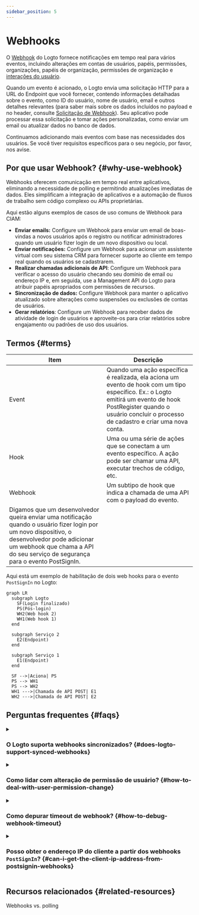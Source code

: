 ```yaml
---
sidebar_position: 5
---
```


# Webhooks

O [Webhook](https://auth.wiki/webhook) do Logto fornece notificações em tempo real para vários eventos, incluindo alterações em contas de usuários, papéis, permissões, organizações, papéis de organização, permissões de organização e [interações do usuário](/end-user-flows).

Quando um evento é acionado, o Logto envia uma solicitação HTTP para a URL do Endpoint que você fornecer, contendo informações detalhadas sobre o evento, como ID do usuário, nome de usuário, email e outros detalhes relevantes (para saber mais sobre os dados incluídos no payload e no header, consulte [Solicitação de Webhook](/developers/webhooks/webhooks-request)). Seu aplicativo pode processar essa solicitação e tomar ações personalizadas, como enviar um email ou atualizar dados no banco de dados.

Continuamos adicionando mais eventos com base nas necessidades dos usuários. Se você tiver requisitos específicos para o seu negócio, por favor, nos avise.

## Por que usar Webhook? \{#why-use-webhook}

Webhooks oferecem comunicação em tempo real entre aplicativos, eliminando a necessidade de polling e permitindo atualizações imediatas de dados. Eles simplificam a integração de aplicativos e a automação de fluxos de trabalho sem código complexo ou APIs proprietárias.

Aqui estão alguns exemplos de casos de uso comuns de Webhook para CIAM:

- **Enviar emails:** Configure um Webhook para enviar um email de boas-vindas a novos usuários após o registro ou notificar administradores quando um usuário fizer login de um novo dispositivo ou local.
- **Enviar notificações:** Configure um Webhook para acionar um assistente virtual com seu sistema CRM para fornecer suporte ao cliente em tempo real quando os usuários se cadastrarem.
- **Realizar chamadas adicionais de API**: Configure um Webhook para verificar o acesso do usuário checando seu domínio de email ou endereço IP e, em seguida, use a Management API do Logto para atribuir papéis apropriados com permissões de recursos.
- **Sincronização de dados:** Configure Webhook para manter o aplicativo atualizado sobre alterações como suspensões ou exclusões de contas de usuários.
- **Gerar relatórios**: Configure um Webhook para receber dados de atividade de login de usuários e aproveite-os para criar relatórios sobre engajamento ou padrões de uso dos usuários.

## Termos \{#terms}

| Item                                                                                                                                                                                                                             | Descrição                                                                                                                                                                                                                 |
| -------------------------------------------------------------------------------------------------------------------------------------------------------------------------------------------------------------------------------- | ------------------------------------------------------------------------------------------------------------------------------------------------------------------------------------------------------------------------- |
| Event                                                                                                                                                                                                                            | Quando uma ação específica é realizada, ela aciona um evento de hook com um tipo específico. Ex.: o Logto emitirá um evento de hook PostRegister quando o usuário concluir o processo de cadastro e criar uma nova conta. |
| Hook                                                                                                                                                                                                                             | Uma ou uma série de ações que se conectam a um evento específico. A ação pode ser chamar uma API, executar trechos de código, etc.                                                                                        |
| Webhook                                                                                                                                                                                                                          | Um subtipo de hook que indica a chamada de uma API com o payload do evento.                                                                                                                                               |
| Digamos que um desenvolvedor queira enviar uma notificação quando o usuário fizer login por um novo dispositivo, o desenvolvedor pode adicionar um webhook que chama a API do seu serviço de segurança para o evento PostSignIn. |

Aqui está um exemplo de habilitação de dois web hooks para o evento `PostSignIn` no Logto:

```mermaid
graph LR
  subgraph Logto
    SF(Login finalizado)
    PS(Pós-login)
    WH2(Web hook 2)
    WH1(Web hook 1)
  end

  subgraph Serviço 2
    E2(Endpoint)
  end

  subgraph Serviço 1
    E1(Endpoint)
  end

  SF -->|Aciona| PS
  PS --> WH1
  PS --> WH2
  WH1 --->|Chamada de API POST| E1
  WH2 --->|Chamada de API POST| E2

```

## Perguntas frequentes \{#faqs}

<details>
<summary>

### O Logto suporta webhooks sincronizados? \{#does-logto-support-synced-webhooks}

</summary>

Embora webhooks sincronizados tornassem o fluxo de login do usuário mais suave, ainda não os suportamos (iremos suportar no futuro). Portanto, cenários que dependem de webhooks sincronizados atualmente exigem diferentes soluções alternativas. Se você tiver dúvidas, não hesite em nos contatar.

</details>

<details>
<summary>

### Como lidar com alteração de permissão de usuário? \{#how-to-deal-with-user-permission-change}

</summary>

Veja o guia [Gerenciar alteração de permissão de usuário](/authorization/global-api-resources/#optional-handle-user-permission-change).

</details>

<details>
<summary>

### Como depurar timeout de webhook? \{#how-to-debug-webhook-timeout}

</summary>

Para o endpoint que recebe Webhooks, ele deve retornar uma resposta 2xx o mais rápido possível para informar ao Logto que o Webhook foi recebido com sucesso. Como diferentes usuários têm lógicas de processamento muito distintas para Webhooks, tarefas excessivamente complexas podem levar vários segundos, causando timeout no Webhook do Logto. A melhor prática é manter sua própria fila de eventos; ao receber o Webhook do Logto, insira o evento na fila e retorne uma resposta 2xx ao Logto. Depois, deixe seu próprio worker processar as tarefas da fila passo a passo. Se o worker encontrar um erro, trate-o em seu próprio servidor.

</details>

<details>
<summary>

### Posso obter o endereço IP do cliente a partir dos webhooks `PostSignIn`? \{#can-i-get-the-client-ip-address-from-postsignin-webhooks}

</summary>

Sim, você pode obter endereço IP, user agents, etc. no payload do Webhook. Se precisar de informações que ainda não são suportadas, você pode criar solicitações de recurso no GitHub issues ou entrar em contato conosco.

</details>

## Recursos relacionados \{#related-resources}

<Url href="https://blog.logto.io/webhooks-vs-polling">Webhooks vs. polling</Url>
